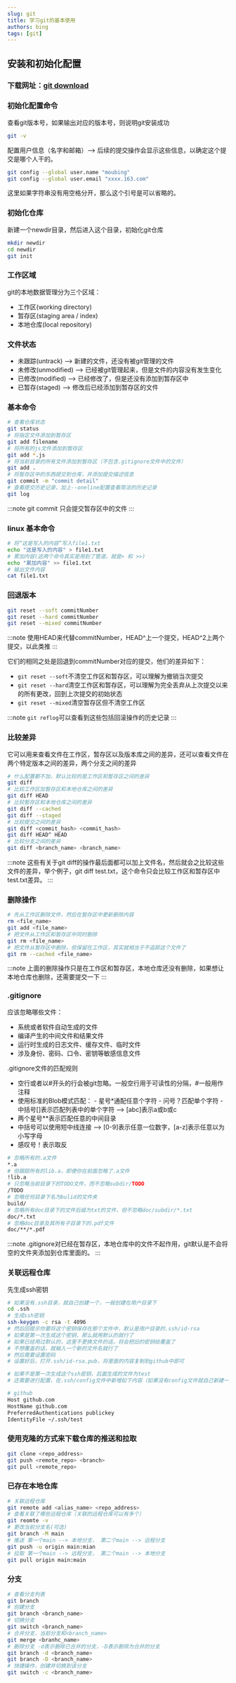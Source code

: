 ```yaml
---
slug: git
title: 学习git的基本使用
authors: bing
tags: [git]
---
```


## 安装和初始化配置

### 下载网址：[git download](https://git-scm.com/downloads/win)

### 初始化配置命令

查看git版本号，如果输出对应的版本号，则说明git安装成功
```bash
git -v
```

配置用户信息（名字和邮箱）--> 后续的提交操作会显示这些信息，以确定这个提交是哪个人干的。

```bash
git config --global user.name "moubing"
git config --global user.email "xxxx.163.com"
```
这里如果字符串没有用空格分开，那么这个引号是可以省略的。

### 初始化仓库

新建一个newdir目录，然后进入这个目录，初始化git仓库

```bash
mkdir newdir
cd newdir
git init
```

### 工作区域

git的本地数据管理分为三个区域：

- 工作区(working directory)
- 暂存区(staging area / index)
- 本地仓库(local repository)

### 文件状态

- 未跟踪(untrack) --> 新建的文件，还没有被git管理的文件
- 未修改(unmodified) --> 已经被git管理起来，但是文件的内容没有发生变化
- 已修改(modified) --> 已经修改了，但是还没有添加到暂存区中
- 已暂存(staged) --> 修改后已经添加到暂存区的文件

### 基本命令

```bash
# 查看仓库状态
git status 
# 将指定文件添加到暂存区
git add filename
# 将所有的js文件添加到暂存区
git add *.js
# 将当前目录的所有文件添加到暂存区（不包含.gitignore文件中的文件）
git add .
# 将暂存区中的东西提交到仓库，并添加提交描述信息
git commit -m "commit detail"
# 查看提交历史记录，加上--oneline配置查看简洁的历史记录
git log
```
:::note
git commit 只会提交暂存区中的文件
:::

### linux 基本命令

```bash
# 将“这是写入的内容”写入file1.txt
echo "这是写入的内容" > file1.txt
# 累加内容(这两个命令其实是用到了管道，就是> 和 >>)
echo "累加内容" >> file1.txt
# 输出文件内容
cat file1.txt
```

### 回退版本

```bash
git reset --soft commitNumber
git reset --hard commitNumber
git reset --mixed commitNumber
```

:::note
使用HEAD来代替commitNumber，HEAD^上一个提交，HEAD^2上两个提交，以此类推
:::

它们的相同之处是回退到commitNumber对应的提交，他们的差异如下：

- `git reset --soft`不清空工作区和暂存区，可以理解为撤销当次提交
- `git reset --hard`清空工作区和暂存区，可以理解为完全丢弃从上次提交以来的所有更改，回到上次提交的初始状态
- `git reset --mixed`清空暂存区但不清空工作区

:::note
`git reflog`可以查看到这些包括回滚操作的历史记录
:::

### 比较差异

它可以用来查看文件在工作区，暂存区以及版本库之间的差异，还可以查看文件在两个特定版本之间的差异，两个分支之间的差异

```bash
# 什么配置都不加，默认比较的是工作区和暂存区之间的差异
git diff
# 比较工作区加暂存区和本地仓库之间的差异
git diff HEAD
# 比较暂存区和本地仓库之间的差异
git diff --cached 
git diff --staged
# 比较提交之间的差异
git diff <commit_hash> <commit_hash>
git diff HEAD^ HEAD
# 比较分支之间的差异
git diff <branch_name> <branch_name>
```

:::note
这些有关于git diff的操作最后面都可以加上文件名，然后就会之比较这些文件的差异，举个例子，git diff test.txt，这个命令只会比较工作区和暂存区中test.txt差异。
:::

### 删除操作

```bash
# 先从工作区删除文件，然后在暂存区中更新删除内容
rm <file_name>
git add <file_name>
# 把文件从工作区和暂存区中同时删除
git rm <file_name>
# 把文件从暂存区中删除，但保留在工作区，其实就相当于不追踪这个文件了
git rm --cached <file_name>
```

:::note
上面的删除操作只是在工作区和暂存区，本地仓库还没有删除，如果想让本地仓库也删除，还需要提交一下
:::

### .gitignore

应该忽略哪些文件：
- 系统或者软件自动生成的文件
- 编译产生的中间文件和结果文件
- 运行时生成的日志文件、缓存文件、临时文件
- 涉及身份、密码、口令、密钥等敏感信息文件

.gitignore文件的匹配规则
- 空行或者以#开头的行会被git忽略。一般空行用于可读性的分隔，#一般用作注释
- 使用标准的Blob模式匹配：
        - 星号*通配任意个字符
        - 问号？匹配单个字符
        - 中括号[]表示匹配列表中的单个字符 --> [abc]表示a或b或c
- 两个星号**表示匹配任意的中间目录
- 中括号可以使用短中线连接 --> [0-9]表示任意一位数字，[a-z]表示任意以为小写字母
- 感叹号！表示取反

```bash
# 忽略所有的.a文件
*.a
# 但跟踪所有的lib.a，即便你在前面忽略了.a文件
!lib.a
# 只忽略当前目录下的TODO文件，而不忽略subdir/TODO
/TODO
# 忽略任何目录下名为bulid的文件夹
build/
# 忽略所有doc目录下的文件后缀为txt的文件，但不忽略doc/subdir/*.txt
doc/*.txt
# 忽略doc目录及其所有子目录下的.pdf文件
doc/**/*.pdf
```

:::note
.gitignore对已经在暂存区，本地仓库中的文件不起作用，git默认是不会将空的文件夹添加到仓库里面的。
:::

### 关联远程仓库

先生成ssh密钥

```bash
# 如果没有.ssh目录，就自己创建一个，一般创建在用户目录下
cd .ssh
# 生成ssh密钥
ssh-keygen -c rsa -t 4096 
# 然后回提示你要将这个密钥保存在那个文件中，默认是用户目录的.ssh/id-rsa
# 如果是第一次生成这个密钥，那么就用默认的就行了
# 如果已经用过默认的，这里不更换文件的话，将会把旧的密钥给覆盖了
# 不想覆盖的话，就输入一个新的文件名就行了
# 然后需要设置密码
# 设置好后，打开.ssh/id-rsa.pub，将里面的内容复制到github中即可 

# 如果不是第一次生成这个ssh密钥，后面生成的文件为test
# 还需要进行配置，在.ssh/config文件中新增如下内容（如果没有config文件就自己新建一个）

# github
Host github.com
HostName github.com
PreferredAuthentications publickey
IdentityFile ~/.ssh/test
```

### 使用克隆的方式来下载仓库的推送和拉取

```bash
git clone <repo_address>
git push <remote_repo> <branch>
git pull <remote_repo>
```

### 已存在本地仓库

```bash
# 关联远程仓库
git remote add <alias_name> <repo_address>
# 查看关联了哪些远程仓库（关联的远程仓库可以有多个）
git reomte -v
# 更改当前分支名(可选)
git branch -M main
# 推送 第一个main --> 本地分支， 第二个main --> 远程分支
git push -u origin main:mian
# 拉取 第一个main --> 远程分支， 第二个main --> 本地分支
git pull origin main:main
```

### 分支

```bash
# 查看分支列表
git branch
# 创建分支
git branch <branch_name>
# 切换分支
git switch <branch_name>
# 合并分支，当前分支和<branch_name>
git merge <branhc_name>
# 删除分支 -d表示删除已合并的分支，-D表示删除为合并的分支
git branch -d <branch_name>
git branch -D <branch_name>
# 快捷操作，创建并切换到该分支
git switch -c <branch_name>
```








